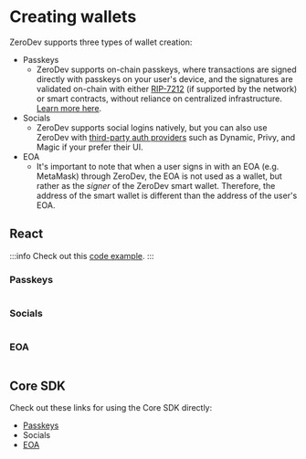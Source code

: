 # Creating wallets

ZeroDev supports three types of wallet creation:

- Passkeys
  - ZeroDev supports on-chain passkeys, where transactions are signed directly with passkeys on your user's device, and the signatures are validated on-chain with either [RIP-7212](https://github.com/ethereum/RIPs/blob/master/RIPS/rip-7212.md) (if supported by the network) or smart contracts, without reliance on centralized infrastructure.  [Learn more here](/sdk/advanced/passkeys).
- Socials
  - ZeroDev supports social logins natively, but you can also use ZeroDev with [third-party auth providers](/sdk/signers/intro) such as Dynamic, Privy, and Magic if your prefer their UI.
- EOA
  - It's important to note that when a user signs in with an EOA (e.g. MetaMask) through ZeroDev, the EOA is not used as a wallet, but rather as the *signer* of the ZeroDev smart wallet.  Therefore, the address of the smart wallet is different than the address of the user's EOA.

## React

:::info
Check out this [code example](https://github.com/zerodevapp/waas-examples/tree/main/create-account).
:::

### Passkeys

```ts
```

### Socials

```ts
```

### EOA

```ts
```

## Core SDK

Check out these links for using the Core SDK directly:

- [Passkeys](/sdk/advanced/passkeys) 
- Socials
- [EOA](/sdk/core-api/create-account)